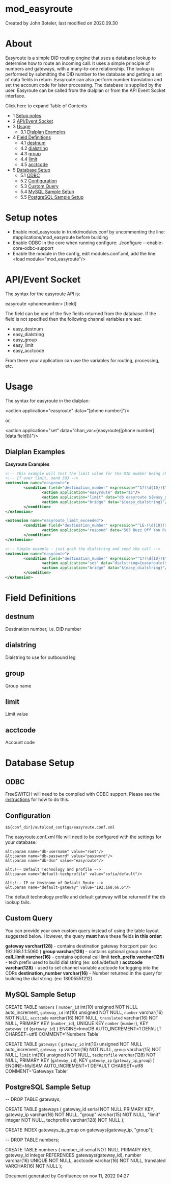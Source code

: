 
# mod_easyroute 

 Created by  John Boteler, last modified on 2020.09.30

# About

Easyroute is a simple DID routing engine that uses a database lookup to determine how to route an incoming call. It uses a simple principle of numbers and gateways, with a many-to-one relationship. The lookup is performed by submitting the DID number to the database and getting a set of data fields in return. Easyroute can also perform number translation and set the account code for later processing. The database is supplied by the user. Easyroute can be called from the dialplan or from the API Event Socket interface.

Click here to expand Table of Contents

* 1 [Setup notes](#setup-notes)
* 2 [API/Event Socket](#apievent-socket)
* 3 [Usage](#usage)  
   * 3.1 [Dialplan Examples](#dialplan-examples)
* 4 [Field Definitions](#field-definitions)  
   * 4.1 [destnum](#destnum)  
   * 4.2 [dialstring](#dialstring)  
   * 4.3 [group](#group)  
   * 4.4 [limit](#limit)  
   * 4.5 [acctcode](#acctcode)
* 5 [Database Setup](#database-setup)  
   * 5.1 [ODBC](#odbc)  
   * 5.2 [Configuration](#configuration--)  
   * 5.3 [Custom Query](#custom-query)  
   * 5.4 [MySQL Sample Setup](#mysql-sample-setup)  
   * 5.5 [PostgreSQL Sample Setup](#postgresql-sample-setup)

# Setup notes

* Enable mod\_easyroute in trunk/modules.conf by uncommenting the line: #applications/mod\_easyroute before building
* Enable ODBC in the core when running configure: ./configure --enable-core-odbc-support
* Enable the module in the config, edit modules.conf.xml, add the line: &lt;load module="mod\_easyroute"/>

# API/Event Socket

The syntax for the easyroute API is:

easyroute &lt;phonenumber> [field]

The field can be one of the five fields returned from the database. If the field is not specified then the following channel variables are set:

* easy\_destnum
* easy\_dialstring
* easy\_group
* easy\_limit
* easy\_acctcode

From there your application can use the variables for routing, processing, etc.

# Usage

The syntax for easyroute in the dialplan:

&lt;action application="easyroute" data="[phone number]"/>

or,

&lt;action application="set" data="chan_var={easyroute([phone number] [data field])}"/>

## Dialplan Examples

**Easyroute Examples**

```xml
<!-- This example will test the limit value for the DID number being checked -->
<!-- If over limit, send 503 -->
<extension name="easyroute">
        <condition field="destination_number" expression="^1?(\d{10})$" break="on-true">
                <action application="easyroute" data="$1"/>
                <action application="limit" data="db easyroute ${easy_group} ${easy_limit} LE-$1"/>
                <action application="bridge" data="${easy_dialstring}"/>
        </condition>
</extension>

<extension name="easyroute_limit_exceeded">
        <condition field="destination_number" expression="^LE-(\d{10})$" break="on-true">
                <action application="respond" data="503 Buzz Off You Ran Out of Channels"/>
        </condition>
</extension>

<!-- Simple example - just grab the dialstring and send the call -->
<extension name="easyroute">
        <condition field="destination_number" expression="^1?(\d{10})$" break="on-true">
                <action application="set" data="dialstring={easyroute($1 dialstring)"/>
                <action application="bridge" data="${easy_dialstring}"/>
        </condition>
</extension>

```

# Field Definitions

## destnum

Destination number, i.e. DID number

## dialstring

Dialstring to use for outbound leg

## group

Group name

## limit

Limit value

## acctcode

Account code

# Database Setup

## ODBC

FreeSWITCH will need to be compiled with ODBC support. Please see the [instructions](https://wiki.freeswitch.org/wiki/Using%5FODBC%5Fin%5Fthe%5Fcore "Using ODBC in the core") for how to do this.

## Configuration  

`$${conf_dir}/autoload_configs/easyroute.conf.xml`

The easyroute.conf.xml file will need to be configured with the settings for your database:

    &lt;param name="db-username" value="root"/>
    &lt;param name="db-password" value="password"/>
    &lt;param name="db-dsn" value="easyroute"/>

    &lt;!-- Default Technology and profile -->
    &lt;param name="default-techprofile" value="sofia/default"/>
    
    &lt;!-- IP or Hostname of Default Route -->
    &lt;param name="default-gateway" value="192.168.66.6"/>

The default technology profile and default gateway will be returned if the db lookup fails.

## Custom Query

You can provide your own custom query instead of using the table layout suggested below. However, the query **must** have these fields **in this order**:

**gateway varchar(128)** - contains destination gateway host:port pair (ex: 192.168.1.1:5060 )
**group varchar(128)** - contains optional group name
**call_limit varchar(16)** - contains optional call limit
**tech_prefix varchar(128)** - tech prefix used to build dial string (ex: sofia/default )
**acctcode varchar(128)** - used to set channel variable acctcode for logging into the CDRs
**destination_number varchar(16)** - Number returned in the query for building the dial string. (ex: 18005551212)

## MySQL Sample Setup

CREATE TABLE `numbers` (
  `number_id` int(10) unsigned NOT NULL auto_increment,
  `gateway_id` int(10) unsigned NOT NULL,
  `number` varchar(16) NOT NULL,
  `acctcode` varchar(16) NOT NULL,
  `translated` varchar(16) NOT NULL,
  PRIMARY KEY  (`number_id`),
  UNIQUE KEY `number` (`number`),
  KEY `gateway_id` (`gateway_id`)
) ENGINE=InnoDB AUTO_INCREMENT=1 DEFAULT CHARSET=utf8 COMMENT='Numbers Table'

CREATE TABLE `gateways` (
  `gateway_id` int(10) unsigned NOT NULL auto_increment,
  `gateway_ip` varchar(16) NOT NULL,
  `group` varchar(15) NOT NULL,
  `limit` int(10) unsigned NOT NULL,
  `techprofile` varchar(128) NOT NULL,
  PRIMARY KEY  (`gateway_id`),
  KEY `gateway_ip` (`gateway_ip`,`group`)
) ENGINE=MyISAM AUTO_INCREMENT=1 DEFAULT CHARSET=utf8 COMMENT='Gateways Table'

## PostgreSQL Sample Setup

-- DROP TABLE gateways;

CREATE TABLE gateways
(
  gateway_id serial NOT NULL PRIMARY KEY,
  gateway_ip varchar(16) NOT NULL,
  "group" varchar(15) NOT NULL,
  "limit" integer NOT NULL,
  techprofile varchar(128) NOT NULL
);

CREATE INDEX gateways_ip_group on gateways(gateway_ip, "group");

-- DROP TABLE numbers;

CREATE TABLE numbers
(
  number_id serial NOT NULL PRIMARY KEY,
  gateway_id integer REFERENCES gateways(gateway_id),
  number varchar(16) UNIQUE NOT NULL,
  acctcode varchar(16) NOT NULL,
  translated VARCHAR(16) NOT NULL
);

  
Document generated by Confluence on nov 11, 2022 04:27
